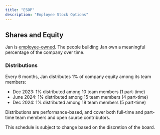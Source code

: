 ```yaml
---
title: "ESOP"
description: "Employee Stock Options"
---
```



## Shares and Equity

Jan is [employee-owned](/handbook/why/ownership). The people building Jan own a meaningful percentage of the company over time.

### Distributions

Every 6 months, Jan distributes 1% of company equity among its team members:

- Dec 2023: 1% distributed among 10 team members (1 part-time)
- June 2024: 1% distributed among 15 team members (4 part-time)
- Dec 2024: 1% distributed among 18 team members (5 part-time)

Distributions are performance-based, and cover both full-time and part-time team members and open source contributors.

This schedule is subject to change based on the discretion of the board.
